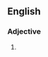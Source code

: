 ==English==

===Adjective===
{{en-adj|head=[[off]]-[[guard]]}}

# {{alternative spelling of|off guard|lang=en}}